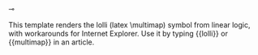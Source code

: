 <font face="Lucida Sans Unicode">⊸</font><noinclude>

This template renders the lolli (latex \multimap) symbol from linear logic, with workarounds for Internet Explorer. Use it by typing <nowiki>{{lolli}}</nowiki> or <nowiki>{{multimap}}</nowiki> in an article.

</noinclude>